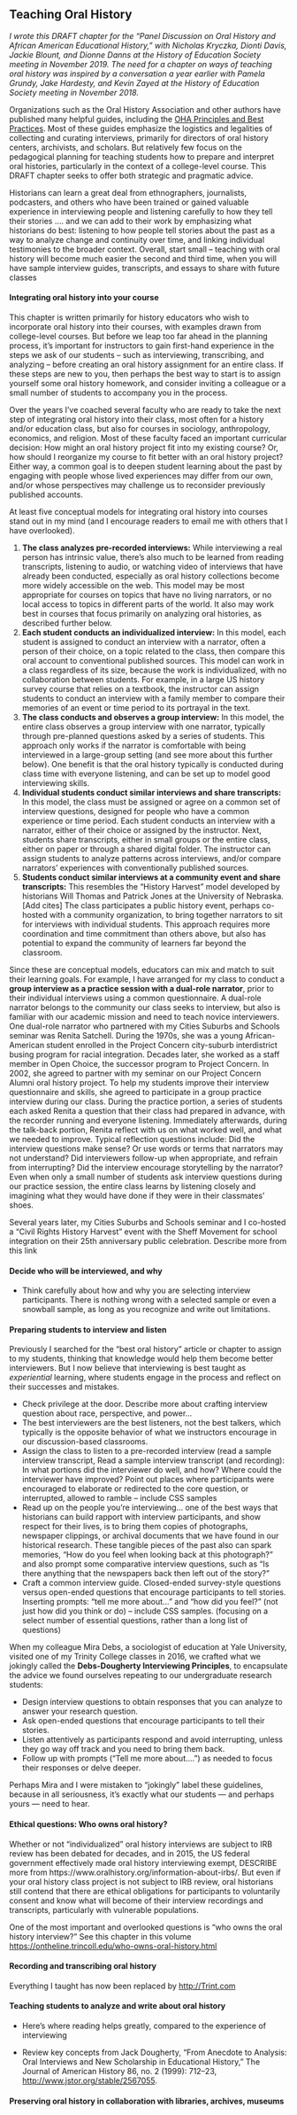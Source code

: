 ## Teaching Oral History {-}

*I wrote this DRAFT chapter for the "Panel Discussion on Oral History and African American Educational History," with Nicholas Kryczka, Dionti Davis, Jackie Blount, and Dionne Danns at the History of Education Society meeting in November 2019. The need for a chapter on ways of teaching oral history was inspired by a conversation a year earlier with Pamela Grundy, Jake Hardesty, and Kevin Zayed at the History of Education Society meeting in November 2018.*

Organizations such as the Oral History Association and other authors have published many helpful guides, including the [OHA Principles and Best Practices](https://www.oralhistory.org/principles-and-best-practices-revised-2018/). Most of these guides emphasize the logistics and legalities of collecting and curating interviews, primarily for directors of oral history centers, archivists, and scholars. But relatively few focus on the pedagogical planning for teaching students how to prepare and interpret oral histories, particularly in the context of a college-level course. This DRAFT chapter seeks to offer both strategic and pragmatic advice.

Historians can learn a great deal from ethnographers, journalists, podcasters, and others who have been trained or gained valuable experience in interviewing people and listening carefully to how they tell their stories .... and we can add to their work by emphasizing what historians do best: listening to how people tell stories about the past as a way to analyze change and continuity over time, and linking individual testimonies to the broader context. Overall, start small -- teaching with oral history will become much easier the second and third time, when you will have sample interview guides, transcripts, and essays to share with future classes

#### Integrating oral history into your course {-}
This chapter is written primarily for history educators who wish to incorporate oral history into their courses, with examples drawn from college-level courses. But before we leap too far ahead in the planning process, it's important for instructors to gain first-hand experience in the steps we ask of our students -- such as interviewing, transcribing, and analyzing -- before creating an oral history assignment for an entire class. If these steps are new to you, then perhaps the best way to start is to assign yourself some oral history homework, and consider inviting a colleague or a small number of students to accompany you in the process.

Over the years I've coached several faculty who are ready to take the next step of integrating oral history into their class, most often for a history and/or education class, but also for courses in sociology, anthropology, economics, and religion. Most of these faculty faced an important curricular decision: How might an oral history project fit into my existing course? Or, how should I reorganize my course to fit better with an oral history project? Either way, a common goal is to deepen student learning about the past by engaging with people whose lived experiences may differ from our own, and/or whose perspectives may challenge us to reconsider previously published accounts.

At least five conceptual models for integrating oral history into courses stand out in my mind (and I encourage readers to email me with others that I have overlooked).

1. **The class analyzes pre-recorded interviews:** While interviewing a real person has intrinsic value, there's also much to be learned from reading transcripts, listening to audio, or watching video of interviews that have already been conducted, especially as oral history collections become more widely accessible on the web. This model may be most appropriate for courses on topics that have no living narrators, or no local access to topics in different parts of the world. It also may work best in courses that focus primarily on analyzing oral histories, as described further below.
2. **Each student conducts an individualized interview:** In this model, each student is assigned to conduct an interview with a narrator, often a person of their choice, on a topic related to the class, then compare this oral account to conventional published sources. This model can work in a class regardless of its size, because the work is individualized, with no collaboration between students. For example, in a large US history survey course that relies on a textbook, the instructor can assign students to conduct an interview with a family member to compare their memories of an event or time period to its portrayal in the text.
3. **The class conducts and observes a group interview:** In this model, the entire class observes a group interview with one narrator, typically through pre-planned questions asked by a series of students. This approach only works if the narrator is comfortable with being interviewed in a large-group setting (and see more about this further below). One benefit is that the oral history typically is conducted during class time with everyone listening, and can be set up to model good interviewing skills.
4. **Individual students conduct similar interviews and share transcripts:** In this model, the class must be assigned or agree on a common set of interview questions, designed for people who have a common experience or time period. Each student conducts an interview with a narrator, either of their choice or assigned by the instructor. Next, students share transcripts, either in small groups or the entire class, either on paper or through a shared digital folder. The instructor can assign students to analyze patterns across interviews, and/or compare narrators' experiences with conventionally published sources.
5. **Students conduct similar interviews at a community event and share transcripts:** This resembles the "History Harvest" model developed by historians Will Thomas and Patrick Jones at the University of Nebraska. [Add cites] The class participates a public history event, perhaps co-hosted with a community organization, to bring together narrators to sit for interviews with individual students. This approach requires more coordination and time commitment than others above, but also has potential to expand the community of learners far beyond the classroom.

Since these are conceptual models, educators can mix and match to suit their learning goals. For example, I have arranged for my class to conduct a **group interview as a practice session with a dual-role narrator**, prior to their individual interviews using a common questionnaire. A dual-role narrator belongs to the community our class seeks to interview, but also is familiar with our academic mission and need to teach novice interviewers. One dual-role narrator who partnered with my Cities Suburbs and Schools seminar was Renita Satchell. During the 1970s, she was a young African-American student enrolled in the Project Concern city-suburb interdistrict busing program for racial integration. Decades later, she worked as a staff member in Open Choice, the successor program to Project Concern. In 2002, she agreed to partner with my seminar on our Project Concern Alumni oral history project. To help my students improve their interview questionnaire and skills, she agreed to participate in a group practice interview during our class. During the practice portion, a series of students each asked Renita a question that their class had prepared in advance, with the recorder running and everyone listening. Immediately afterwards, during the talk-back portion, Renita reflect with us on what worked well, and what we needed to improve. Typical reflection questions include: Did the interview questions make sense? Or use words or terms that narrators may not understand? Did interviewers follow-up when appropriate, and refrain from interrupting? Did the interview encourage storytelling by the narrator? Even when only a small number of students ask interview questions during our practice session, the entire class learns by listening closely and imagining what they would have done if they were in their classmates' shoes.

Several years later, my Cities Suburbs and Schools seminar and I co-hosted a "Civil Rights History Harvest" event with the Sheff Movement for school integration on their 25th anniversary public celebration. Describe more from this link

#### Decide who will be interviewed, and why {-}

- Think carefully about how and why you are selecting interview participants. There is nothing wrong with a selected sample or even a snowball sample, as long as you recognize and write out limitations.

#### Preparing students to interview and listen {-}

Previously I searched for the "best oral history" article or chapter to assign to my students, thinking that knowledge would help them become better interviewers. But I now believe that interviewing is best taught as *experiential* learning, where students engage in the process and reflect on their successes and mistakes.

- Check privilege at the door. Describe more about crafting interview question about race, perspective, and power...
- The best interviewers are the best listeners, not the best talkers, which typically is the opposite behavior of what we instructors encourage in our discussion-based classrooms.
- Assign the class to listen to a pre-recorded interview (read a sample interview transcript, Read a sample interview transcript (and recording): In what portions did the interviewer do well, and how? Where could the interviewer have improved? Point out places where participants were encouraged to elaborate or redirected to the core question, or interrupted, allowed to ramble -- include CSS samples
- Read up on the people you're interviewing... one of the best ways that historians can build rapport with interview participants, and show respect for their lives, is to bring them copies of photographs, newspaper clippings, or archival documents that we have found in our historical research. These tangible pieces of the past also can spark memories, "How do you feel when looking back at this photograph?" and also prompt some comparative interview questions, such as "Is there anything that the newspapers back then left out of the story?"
- Craft a common interview guide. Closed-ended survey-style questions versus open-ended questions that encourage participants to tell stories. Inserting prompts: "tell me more about..." and "how did you feel?" (not just how did you think or do) -- include CSS samples. (focusing on a select number of essential questions, rather than a long list of questions)

When my colleague Mira Debs, a sociologist of education at Yale University, visited one of my Trinity College classes in 2016, we crafted what we jokingly called the **Debs-Dougherty Interviewing Principles**, to encapsulate the advice we found ourselves repeating to our undergraduate research students:

- Design interview questions to obtain responses that you can analyze to answer your research question.
- Ask open-ended questions that encourage participants to tell their stories.
- Listen attentively as participants respond and avoid interrupting, unless they go way off track and you need to bring them back.
- Follow up with prompts (“Tell me more about….”) as needed to focus their responses or delve deeper.

Perhaps Mira and I were mistaken to "jokingly" label these guidelines, because in all seriousness, it's exactly what our students --- and perhaps yours --- need to hear.

#### Ethical questions: Who owns oral history? {-}
Whether or not "individualized" oral history interviews are subject to IRB review has been debated for decades, and in 2015, the US federal government effectively made oral history interviewing exempt, DESCRIBE more from https://www.oralhistory.org/information-about-irbs/. But even if your oral history class project is not subject to IRB review, oral historians still contend that there are ethical obligations for participants to voluntarily consent and know what will become of their interview recordings and transcripts, particularly with vulnerable populations.

One of the most important and overlooked questions is "who owns the oral history interview?" See this chapter in this volume <https://ontheline.trincoll.edu/who-owns-oral-history.html>

#### Recording and transcribing oral history {-}
Everything I taught has now been replaced by <http://Trint.com>

#### Teaching students to analyze and write about oral history {-}

- Here's where reading helps greatly, compared to the experience of interviewing

- Review key concepts from Jack Dougherty, “From Anecdote to Analysis: Oral Interviews and New Scholarship in Educational History,” The Journal of American History 86, no. 2 (1999): 712–23, <http://www.jstor.org/stable/2567055>.

#### Preserving oral history in collaboration with libraries, archives, museums
